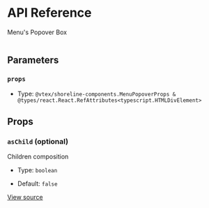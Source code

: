 # API Reference

Menu's Popover Box

```jsx

```

## Parameters

### `props`

- Type: `@vtex/shoreline-components.MenuPopoverProps & @types/react.React.RefAttributes<typescript.HTMLDivElement>`

## Props

### `asChild` (optional)

Children composition

- Type: `boolean`

- Default: `false`

[View source](https://github.com/vtex/shoreline/blob/5b0321c9d/packages/components/src/menu/menu-popover.tsx#L9)
